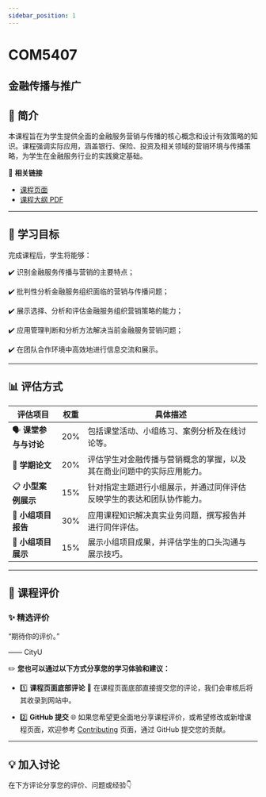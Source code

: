 ```yaml
---
sidebar_position: 1
---
```


# COM5407
## 金融传播与推广

## **📘 简介**
本课程旨在为学生提供全面的金融服务营销与传播的核心概念和设计有效策略的知识。课程强调实际应用，涵盖银行、保险、投资及相关领域的营销环境与传播策略，为学生在金融服务行业的实践奠定基础。

🔗 **相关链接**
- [课程页面](https://www.cityu.edu.hk/catalogue/pg/202425/course/COM5407.htm)
- [课程大纲 PDF](https://www.cityu.edu.hk/catalogue/pg/202425/course/COM5407.pdf)

---

## **🎯 学习目标**

完成课程后，学生将能够：

✔️ 识别金融服务传播与营销的主要特点；

✔️ 批判性分析金融服务组织面临的营销与传播问题；

✔️ 展示选择、分析和评估金融服务组织营销策略的能力；

✔️ 应用管理判断和分析方法解决当前金融服务营销问题；

✔️ 在团队合作环境中高效地进行信息交流和展示。

---

## **📊 评估方式**

| **评估项目**          | **权重** | **具体描述**                                                                                       |
|----------------------|---------|---------------------------------------------------------------------------------------------------|
| 🗣️ **课堂参与与讨论**   | 20%     | 包括课堂活动、小组练习、案例分析及在线讨论等。                                                        |
| 📝 **学期论文**        | 20%     | 评估学生对金融传播与营销概念的掌握，以及其在商业问题中的实际应用能力。                                       |
| 📋 **小型案例展示**     | 15%     | 针对指定主题进行小组展示，并通过同伴评估反映学生的表达和团队协作能力。                                      |
| 📑 **小组项目报告**     | 30%     | 应用课程知识解决真实业务问题，撰写报告并进行同伴评估。                                                   |
| 🎤 **小组项目展示**     | 15%     | 展示小组项目成果，并评估学生的口头沟通与展示技巧。                                                      |

---

## **💬 课程评价**

### ✨ **精选评价**
<div className={commentStyles.commentBox}>
    <p className={commentStyles.commentText}>
        “期待你的评价。”
    </p>
    <p className={commentStyles.commentAuthor}>—— CityU</p>
</div>

✏️ **您也可以通过以下方式分享您的学习体验和建议：**

- 1️⃣ **课程页面底部评论**
💬 在课程页面底部直接提交您的评论，我们会审核后将其收录到网站中。

- 2️⃣ **GitHub 提交**
🌐 如果您希望更全面地分享课程评价，或希望修改或新增课程页面，欢迎参考 [Contributing](https://penjc.github.io/cityU-navigator/contributing) 页面，通过 GitHub 提交您的贡献。

---

## **💡 加入讨论**

在下方评论分享您的评价、问题或经验👇
<Utterances />
